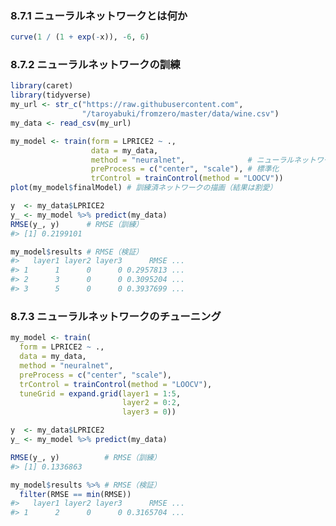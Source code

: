 ### 8.7.1 ニューラルネットワークとは何か

```r
curve(1 / (1 + exp(-x)), -6, 6)
```

### 8.7.2 ニューラルネットワークの訓練

```r
library(caret)
library(tidyverse)
my_url <- str_c("https://raw.githubusercontent.com",
                "/taroyabuki/fromzero/master/data/wine.csv")
my_data <- read_csv(my_url)
```

```r
my_model <- train(form = LPRICE2 ~ .,
                  data = my_data,
                  method = "neuralnet",              # ニューラルネットワーク
                  preProcess = c("center", "scale"), # 標準化
                  trControl = trainControl(method = "LOOCV"))
plot(my_model$finalModel) # 訓練済ネットワークの描画（結果は割愛）
```

```r
y  <- my_data$LPRICE2
y_ <- my_model %>% predict(my_data)
RMSE(y_, y)      # RMSE（訓練）
#> [1] 0.2199101

my_model$results # RMSE（検証）
#>   layer1 layer2 layer3      RMSE ...
#> 1      1      0      0 0.2957813 ...
#> 2      3      0      0 0.3095204 ...
#> 3      5      0      0 0.3937699 ...
```

### 8.7.3 ニューラルネットワークのチューニング

```r
my_model <- train(
  form = LPRICE2 ~ .,
  data = my_data,
  method = "neuralnet",
  preProcess = c("center", "scale"),
  trControl = trainControl(method = "LOOCV"),
  tuneGrid = expand.grid(layer1 = 1:5,
                         layer2 = 0:2,
                         layer3 = 0))
```

```r
y  <- my_data$LPRICE2
y_ <- my_model %>% predict(my_data)

RMSE(y_, y)          # RMSE（訓練）
#> [1] 0.1336863

my_model$results %>% # RMSE（検証）
  filter(RMSE == min(RMSE))
#>   layer1 layer2 layer3      RMSE ...
#> 1      2      0      0 0.3165704 ...
```

